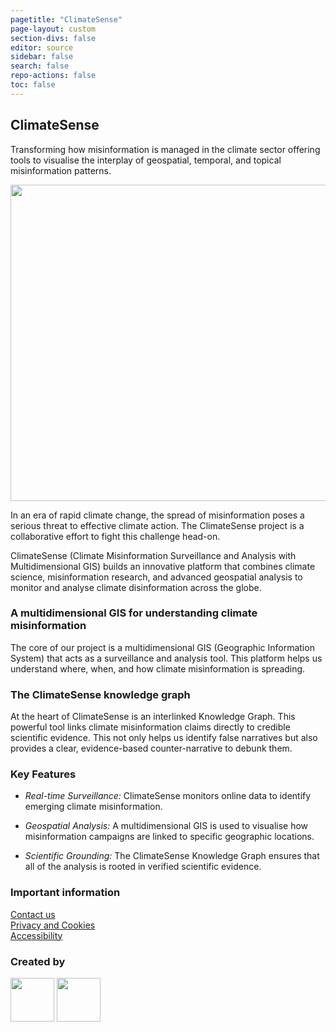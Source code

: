 ```yaml
---
pagetitle: "ClimateSense"
page-layout: custom
section-divs: false
editor: source
sidebar: false
search: false
repo-actions: false
toc: false
---
```


:::::::: {.top-story .green-background}
::::::: grid
::: {.g-col-12 .g-col-lg-1}
:::

::: {.g-col-12 .g-col-lg-5 .top-story-text}
## ClimateSense

Transforming how misinformation is managed in the climate sector offering tools to visualise the interplay of geospatial, temporal, and topical misinformation patterns.
:::

::: {.g-col-12 .g-col-lg-5 .top-story-img}
![](images/ClimateSense-banner-graphic.png){fig-align="right" width="506"}
:::

::: {.g-col-12 .g-col-lg-1}
:::
:::::::
::::::::

::::: header-text
:::: content-container
::: header-block
In an era of rapid climate change, the spread of misinformation poses a serious threat to effective climate action. The ClimateSense project is a collaborative effort to fight this challenge head-on.

ClimateSense (Climate Misinformation Surveillance and Analysis with Multidimensional GIS) builds an innovative platform that combines climate science, misinformation research, and advanced geospatial analysis to monitor and analyse climate disinformation across the globe.
:::
::::
:::::

:::: content-container
::: listing-block

::: {.grid}

::: {.g-col-4}
### A multidimensional GIS for understanding climate misinformation

The core of our project is a multidimensional GIS (Geographic Information System) that acts as a surveillance and analysis tool. This platform helps us understand where, when, and how climate misinformation is spreading.
:::

::: {.g-col-4}
### The ClimateSense knowledge graph

At the heart of ClimateSense is an interlinked Knowledge Graph. This powerful tool links climate misinformation claims directly to credible scientific evidence. This not only helps us identify false narratives but also provides a clear, evidence-based counter-narrative to debunk them.
:::

::: {.g-col-4}
### Key Features

-   *Real-time Surveillance:* ClimateSense monitors online data to identify emerging climate misinformation.

-   *Geospatial Analysis:* A multidimensional GIS is used to visualise how misinformation campaigns are linked to specific geographic locations.

-   *Scientific Grounding:* The ClimateSense Knowledge Graph ensures that all of the analysis is rooted in verified scientific evidence.
:::

:::
:::
::::

:::::::::: footer-text
::::::::: {.footer-container .green-background}
:::::::: footer-block
::::::: grid
::: {.g-col-12 .g-col-md-3}
### Important information

[Contact us](contact.qmd)\
[Privacy and Cookies](privacy.qmd)\
[Accessibility](accessibility.qmd)
:::

::: {.g-col-12 .g-col-md-2}
:::

::: {.g-col-12 .g-col-md-1}
:::

::: {.g-col-12 .g-col-md-5}
### Created by

[![](images/kmi-logo-black.png){fig-align="left" height="70px"}](https://kmi.open.ac.uk/) [![](images/OU-logo-black.png){fig-align="left" height="70px"}](https://www.open.ac.uk/)
:::
:::::::
::::::::
:::::::::
::::::::::
